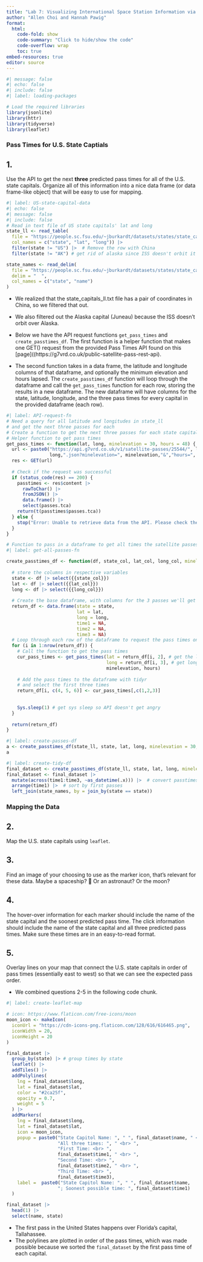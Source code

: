 ```yaml
---
title: "Lab 7: Visualizing International Space Station Information via APIs"
author: "Allen Choi and Hannah Pawig"
format:
  html:
    code-fold: show
    code-summary: "Click to hide/show the code"
    code-overflow: wrap
    toc: true
embed-resources: true
editor: source
---
```



```r
#| message: false
#| echo: false
#| include: false
#| label: loading-packages

# Load the required libraries
library(jsonlite)
library(httr)
library(tidyverse)
library(leaflet)
```



### Pass Times for U.S. State Captials

## 1.
Use the API to get the next **three** predicted pass times for all of the 
U.S. state capitals. Organize all of this information into a nice data frame (or
data frame-like object) that will be easy to use for mapping.


```r
#| label: US-state-capital-data
#| echo: false
#| message: false
#| include: false
# Read in text file of US state capitals' lat and long
state_ll <- read_table(
  file = "https://people.sc.fsu.edu/~jburkardt/datasets/states/state_capitals_ll.txt",
  col_names = c("state", "lat", "long")) |> 
  filter(state != "US") |>  # Remove the row with China
  filter(state != "AK") # get rid of alaska since ISS doesn't orbit it

state_names <- read_delim(
  file = "https://people.sc.fsu.edu/~jburkardt/datasets/states/state_capitals_name.txt",
  delim = "  ",
  col_names = c("state", "name")
)
```

- We realized that the state_capitals_ll.txt file has a pair of coordinates in China, so we filtered that out.
- We also filtered out the Alaska capital (Juneau) because the ISS doesn't orbit over Alaska.


- Below we have the API request functions `get_pass_times` and `create_passtimes_df`. The first function is a helper function that makes one GET() request from the provided Pass Times API found on this [page]((https://g7vrd.co.uk/public-satellite-pass-rest-api).
- The second function takes in a data frame, the latitude and longitude columns of that dataframe, and optionally the minimum elevation and hours lapsed. The `create_passtimes_df` function will loop through the dataframe and call the `get_pass_times` function for each row, storing the results in a new dataframe. The new dataframe will have columns for the state, latitude, longitude, and the three pass times for every capital in the provided dataframe (each row).
```r
#| label: API-request-fn
# Need a query for all latitude and longitudes in state_ll
# and get the next three passes for each
# Create a function to get the next three passes for each state capital in state_ll
# Helper function to get pass times
get_pass_times <- function(lat, long, minelevation = 30, hours = 48) {
  url <- paste0("https://api.g7vrd.co.uk/v1/satellite-passes/25544/", lat,"/",
                long,".json?minelevation=", minelevation,"&","hours=", hours)
  res <- GET(url)
  
  # Check if the request was successful
  if (status_code(res) == 200) {
    passtimes <- res$content |>
      rawToChar() |>
      fromJSON() |>
      data.frame() |>
      select(passes.tca)
    return(t(passtimes$passes.tca))
  } else {
    stop("Error: Unable to retrieve data from the API. Please check the URL or parameters.")
  }
}

```


```r
# Function to pass in a dataframe to get all times the satellite passes
#| label: get-all-passes-fn

create_passtimes_df <- function(df, state_col, lat_col, long_col, minelevation = 70, hours = 12) {
  
  # store the columns in respective variables
  state <- df |> select({{state_col}})
  lat <- df |> select({{lat_col}})
  long <- df |> select({{long_col}})
  
  # Create the base dataframe, with columns for the 3 passes we'll get
  return_df <- data.frame(state = state,
                          lat = lat,
                          long = long,
                          time1 = NA,
                          time2 = NA,
                          time3 = NA)
  # Loop through each row of the dataframe to request the pass times one row at a time
  for (i in 1:nrow(return_df)) {
    # Call the function to get the pass times
    cur_pass_times <- get_pass_times(lat = return_df[i, 2], # get the latitude for row i
                                     long = return_df[i, 3], # get longitude for row i
                                     minelevation, hours)
    
    # Add the pass times to the dataframe with tidyr
    # and select the first three times
    return_df[i, c(4, 5, 6)] <- cur_pass_times[,c(1,2,3)]
            
    
    Sys.sleep(1) # get sys sleep so API doesn't get angry
  }
  
  return(return_df)
}

```


```r
#| label: create-passes-df
a <- create_passtimes_df(state_ll, state, lat, long, minelevation = 30, hours = 48)
a
```

```r
#| label: create-tidy-df
final_dataset <- create_passtimes_df(state_ll, state, lat, long, minelevation = 30, hours = 48)
final_dataset <- final_dataset |> 
  mutate(across(time1:time3, ~as_datetime(.x))) |>  # convert passtimes to datetimes
  arrange(time1) |>  # sort by first passes
  left_join(state_names, by = join_by(state == state))
```






### Mapping the Data

## 2.
Map the U.S. state capitals using `leaflet`.


## 3.
Find an image of your choosing to use as the marker icon, that's relevant 
for these data. Maybe a spaceship? 🚀 Or an astronaut? Or the moon?

## 4. 
The hover-over information for each marker should include the name of the
state capital and the soonest predicted pass time. The click information should
include the name of the state capital and all three predicted pass times. Make
sure these times are in an easy-to-read format.


## 5.
Overlay lines on your map that connect the U.S. state capitals in order of
pass times (essentially east to west) so that we can see the expected pass
order.

- We combined questions 2-5 in the following code chunk.
```r
#| label: create-leaflet-map

# icon: https://www.flaticon.com/free-icons/moon
moon_icon <- makeIcon(
  iconUrl = "https://cdn-icons-png.flaticon.com/128/616/616465.png",
  iconWidth = 20,
  iconHeight = 20
)

final_dataset |> 
  group_by(state) |> # group times by state 
  leaflet() |> 
  addTiles() |> 
  addPolylines(
    lng = final_dataset$long,
    lat = final_dataset$lat,
    color = "#2ca25f",
    opacity = 0.7,
    weight = 5
  ) |> 
  addMarkers(
    lng = final_dataset$long,
    lat = final_dataset$lat,
    icon = moon_icon,
    popup = paste0("State Capitol Name: ", " ", final_dataset$name, " <br> ",
                   "All three times: ", " <br> ",
                   "First Time: <br> ",
                   final_dataset$time1, " <br> ",
                   "Second Time: <br> ",
                   final_dataset$time2, " <br> ",
                   "Third Time: <br> ",
                   final_dataset$time3),
    label =  paste0("State Capitol Name: ", " ", final_dataset$name,
                   "; Soonest possible time: ", final_dataset$time1)
  )

```

```r

final_dataset |> 
  head(1) |> 
  select(name, state)
```

- The first pass in the United States happens over Florida's capital, Tallahassee.
- The polylines are plotted in order of the pass times, which was made possible because
we sorted the `final_dataset` by the first pass time of each capital.